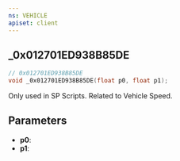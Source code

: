```yaml
---
ns: VEHICLE
apiset: client
---
```

## _0x012701ED938B85DE

```c
// 0x012701ED938B85DE
void _0x012701ED938B85DE(float p0, float p1);
```

Only used in SP Scripts.
Related to Vehicle Speed.

## Parameters
* **p0**:
* **p1**: